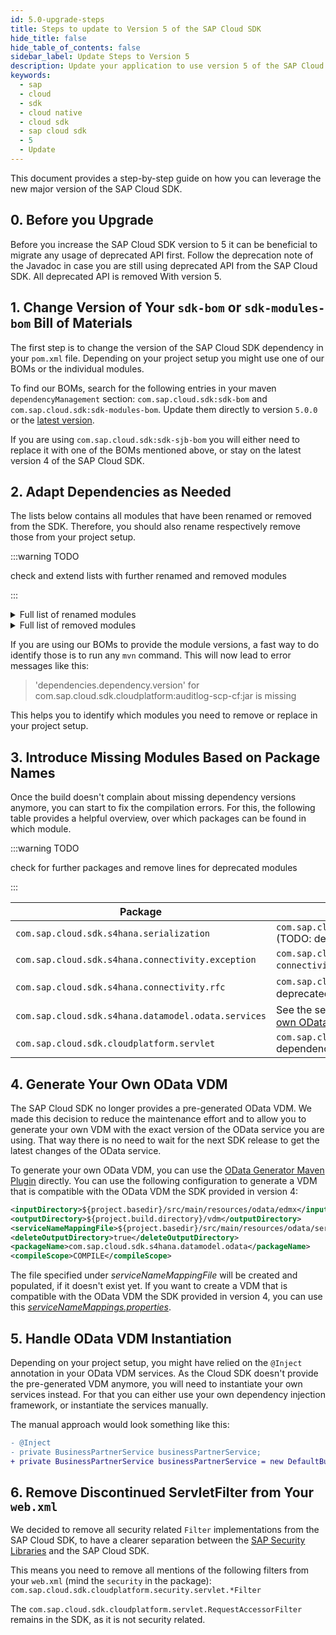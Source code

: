 ```yaml
---
id: 5.0-upgrade-steps
title: Steps to update to Version 5 of the SAP Cloud SDK
hide_title: false
hide_table_of_contents: false
sidebar_label: Update Steps to Version 5
description: Update your application to use version 5 of the SAP Cloud SDK
keywords:
  - sap
  - cloud
  - sdk
  - cloud native
  - cloud sdk
  - sap cloud sdk
  - 5
  - Update
---
```


This document provides a step-by-step guide on how you can leverage the new major version of the SAP Cloud SDK.

## 0. Before you Upgrade

Before you increase the SAP Cloud SDK version to 5 it can be beneficial to migrate any usage of deprecated API first. Follow the deprecation note of the Javadoc in case you are still using deprecated API from the SAP Cloud SDK. All deprecated API is removed With version 5.

## 1. Change Version of Your `sdk-bom` or `sdk-modules-bom` Bill of Materials

The first step is to change the version of the SAP Cloud SDK dependency in your `pom.xml` file.
Depending on your project setup you might use one of our BOMs or the individual modules.

To find our BOMs, search for the following entries in your maven `dependencyManagement` section: `com.sap.cloud.sdk:sdk-bom` and `com.sap.cloud.sdk:sdk-modules-bom`.
Update them directly to version `5.0.0` or the [latest version](https://central.sonatype.com/artifact/com.sap.cloud.sdk/sdk-bom).

If you are using `com.sap.cloud.sdk:sdk-sjb-bom` you will either need to replace it with one of the BOMs mentioned above, or stay on the latest version 4 of the SAP Cloud SDK.

## 2. Adapt Dependencies as Needed

The lists below contains all modules that have been renamed or removed from the SDK.
Therefore, you should also rename respectively remove those from your project setup.

:::warning TODO

check and extend lists with further renamed and removed modules

:::

<details>
  <summary>Full list of renamed modules</summary>

- Module `com.sap.cloud.sdk.frameworks:resilience4j` has been moved to `com.sap.cloud.sdk.cloudplatform:resilience4j`
- Module `com.sap.cloud.sdk.frameworks:apache-httpclient5` has been moved to `com.sap.cloud.sdk.cloudplatform:connectivity-apache-httpclient5`

</details>

<details>
    <summary>Full list of removed modules</summary>

- Blockchain:
  - `blockchain-business-services-sdk`
  - `blockchain-business-services-visibility`
  - `blockchain-client-fabric`
  - `blockchain-client-multichain`
  - `scp-blockchain`
- Neo related modules:
  - `auditlog-scp-neo`
  - `cloudplatform-connectivity-scp-neo`
  - `cloudplatform-core-scp-neo`
  - `scp-neo`
  - `security-scp-neo`
  - `tenant-scp-neo`
  - `concurrency-scp-neo`
- Pregenerated clients
  - `scp-workflow-cf`
  - `btp-business-rules`
- Others:
  - `com.sap.cloud.sdk.archetypes:sdk-neo-javaee7`
  - `com.sap.cloud.sdk.plugins:plugins-parent`
  - `com.sap.cloud.sdk.plugins:scp-neo-maven-plugin`
  - `com.sap.cloud.sdk.cloudplatform:security-servlet`
  - `com.sap.cloud.sdk.cloudplatform:auditlog`
  - `com.sap.cloud.sdk.cloudplatform:auditlog-scp-cf`
  - `com.sap.cloud.sdk.cloudplatform:auditlog-scp-neo`
  - `com.sap.cloud.sdk.frameworks`
    - child module `com.sap.cloud.sdk.frameworks:resilience4j` has been moved to `com.sap.cloud.sdk.cloudplatform:resilience4j`
    - child module `com.sap.cloud.sdk.frameworks:apache-httpclient5` has been moved to `com.sap.cloud.sdk.cloudplatform:connectivity-apache-httpclient5`
  - `com.sap.cloud.sdk.cloudplatform:cloudplatform-core-scp-cf`
  - The following modules' logic has been refactored into other modules, see release notes for details:
    - `com.sap.cloud.sdk.cloudplatform:security-dwc`
    - `com.sap.cloud.sdk.cloudplatform:security-scp-cf`
    - `com.sap.cloud.sdk.cloudplatform:tenant-dwc`
    - `com.sap.cloud.sdk.cloudplatform:tenant-scp-cf`

</details>

If you are using our BOMs to provide the module versions, a fast way to do identify those is to run any `mvn` command.
This will now lead to error messages like this:

> 'dependencies.dependency.version' for com.sap.cloud.sdk.cloudplatform:auditlog-scp-cf:jar is missing

This helps you to identify which modules you need to remove or replace in your project setup.

## 3. Introduce Missing Modules Based on Package Names

Once the build doesn't complain about missing dependency versions anymore, you can start to fix the compilation errors.
For this, the following table provides a helpful overview, over which packages can be found in which module.

:::warning TODO

check for further packages and remove lines for deprecated modules

:::

| Package                                             | Module                                                                                   |
| --------------------------------------------------- | ---------------------------------------------------------------------------------------- |
| `com.sap.cloud.sdk.s4hana.serialization`            | `com.sap.cloud.sdk.s4hana:s4hana-core` (TODO: deprecated?)                               |
| `com.sap.cloud.sdk.s4hana.connectivity.exception`   | `com.sap.cloud.sdk.s4hana:s4hana-connectivity` (TODO: deprecated?)                       |
| `com.sap.cloud.sdk.s4hana.connectivity.rfc`         | `com.sap.cloud.sdk.s4hana:rfc` (TODO: deprecated?)                                       |
| `com.sap.cloud.sdk.s4hana.datamodel.odata.services` | See the section below on [generating your own OData VDM](#4-generate-your-own-odata-vdm) |
| `com.sap.cloud.sdk.cloudplatform.servlet`           | `com.sap.cloud.sdk.cloudplatform:servlet` dependency                                     |

## 4. Generate Your Own OData VDM

The SAP Cloud SDK no longer provides a pre-generated OData VDM. We made this decision to reduce the maintenance effort and to allow you to generate your own VDM with the exact version of the OData service you are using. That way there is no need to wait for the next SDK release to get the latest changes of the OData service.

To generate your own OData VDM, you can use the [OData Generator Maven Plugin](../features/odata/vdm-generator) directly.
You can use the following configuration to generate a VDM that is compatible with the OData VDM the SDK provided in version 4:

```xml
<inputDirectory>${project.basedir}/src/main/resources/odata/edmx</inputDirectory>
<outputDirectory>${project.build.directory}/vdm</outputDirectory>
<serviceNameMappingFile>${project.basedir}/src/main/resources/odata/serviceNameMappings.properties</serviceNameMappingFile>
<deleteOutputDirectory>true</deleteOutputDirectory>
<packageName>com.sap.cloud.sdk.s4hana.datamodel.odata</packageName>
<compileScope>COMPILE</compileScope>
```

The file specified under _serviceNameMappingFile_ will be created and populated, if it doesn't exist yet.
If you want to create a VDM that is compatible with the OData VDM the SDK provided in version 4, you can use this [_serviceNameMappings.properties_](../../../static/resources/v4-serviceNameMappings.properties).

## 5. Handle OData VDM Instantiation

Depending on your project setup, you might have relied on the `@Inject` annotation in your OData VDM services.
As the Cloud SDK doesn't provide the pre-generated VDM anymore, you will need to instantiate your own services instead.
For that you can either use your own dependency injection framework, or instantiate the services manually.

The manual approach would look something like this:

```diff
- @Inject
- private BusinessPartnerService businessPartnerService;
+ private BusinessPartnerService businessPartnerService = new DefaultBusinessPartnerService();
```

## 6. Remove Discontinued ServletFilter from Your `web.xml`

We decided to remove all security related `Filter` implementations from the SAP Cloud SDK, to have a clearer separation between the [SAP Security Libraries](https://github.com/SAP/cloud-security-services-integration-library/) and the SAP Cloud SDK.

This means you need to remove all mentions of the following filters from your `web.xml` (mind the `security` in the package): `com.sap.cloud.sdk.cloudplatform.security.servlet.*Filter`

The `com.sap.cloud.sdk.cloudplatform.servlet.RequestAccessorFilter` remains in the SDK, as it is not security related.

